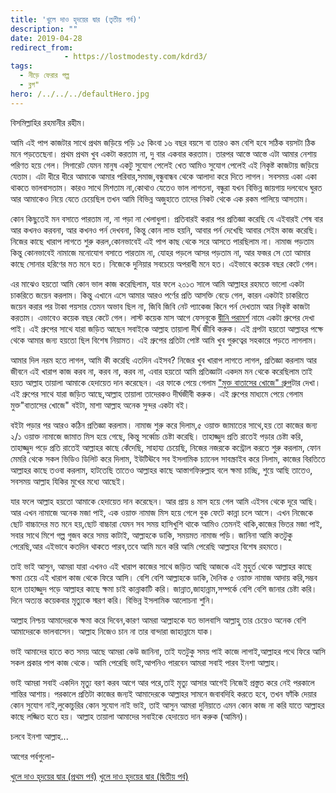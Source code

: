 ```yaml
---
title: 'খুলে দাও হৃদয়ের দ্বার (তৃতীয় পর্ব)'
description: ""
date: 2019-04-28
redirect_from: 
            - https://lostmodesty.com/kdrd3/
tags: 
  - নীড়ে ফেরার গল্প
  - ব্লগ"
hero: /../../../defaultHero.jpg
---
```

বিসমিল্লাহির রহমানীর রহীম।

আমি এই পাপ কাজটার সাথে প্রথম জড়িয়ে পড়ি ১৫ কিংবা ১৬ বছর বয়সে বা তারও কম বেশি হবে সঠিক বয়সটা ঠিক মনে পড়তেছেনা। প্রথম প্রথম খুব একটা করতাম না, দু বার একবার করতাম। তারপর আস্তে আস্তে এটা আমার নেশায় পরিণত হয়ে গেল। সিগারেট যেমন মানুষ একটু সুযোগ পেলেই খেত আমিও সুযোগ পেলেই এই নিকৃষ্ট কাজটায় জড়িয়ে যেতাম। এটা ধীরে ধীরে আমাকে আমার পরিবার,সমাজ,বন্ধুবান্ধব থেকে আলাদা করে দিতে লাগল। সবসময় একা একা থাকতে ভালবাসতাম। কারও সাথে মিশতাম না,কোথাও যেতেও ভাল লাগতনা, বন্ধুরা যখন বিভিন্ন জায়গায় দলবেধে ঘুরত আর আমাকেও নিয়ে যেতে চেয়েছিল তখন আমি বিভিন্ন অজুহাতে তাদের নিকট থেকে এক রকম পালিয়ে আসতাম।

কোন কিছুতেই মন বসাতে পারতাম না, না পড়া না খেলাধুলা। প্রতিবারই করার পর প্রতিজ্ঞা করেছি যে এইবারই শেষ বার আর কখনও করবনা, আর কখনও পর্ন দেখবনা, কিন্তু কোন লাভ হয়নি, আবার পর্ন দেখেছি আবার সেইম কাজ করেছি। নিজের কাছে খারাপ লাগতে শুরু করল,কোনভাবেই এই পাপ কাছ থেকে সরে আসতে পারছিলাম না। নামাজ পড়তাম কিন্তু কোনভাবেই নামাজে মনোযোগ বসাতে পারতাম না, যোহর পড়লে আসর পড়তাম না, আর ফজর সে তো আমার কাছে সোনার হরিণের মত মনে হত। নিজেকে দুনিয়ার সবচেয়ে অপরাধী মনে হত। এইভাবে কয়েক বছর কেটে গেল।

এর মাঝেও হয়তো আমি কোন ভাল কাজ করেছিলাম, যার ফলে ২০১৩ সালে আমি আল্লাহর রহমতে ভালো একটা চাকরিতে জয়েন করলাম। কিন্তু এখানে এসে আমার আরও পর্ণের প্রতি আসক্তি বেড়ে গেল, কারন একটাই চাকরিতে জয়েন করার পর টাকা পয়সার তেমন অভাব ছিল না, জিবি জিবি নেট প্যাকেজ কিনে পর্ন দেখতাম আর নিকৃষ্ট কাজটা করতাম। এভাবেও কয়েক বছর কেটে গেল। লাস্ট কয়েক মাস আগে ফেসবুকে [দ্বীনি পরামর্শ](http://fb.com/groups/naseehah/) নামে একটা গ্রুপের দেখা পাই। এই গ্রুপের সাথে যারা জড়িত আছেন সবাইকে আল্লাহ তায়ালা দীর্ঘ জীবি করুক। এই গ্রপটা হয়তো আল্লাহর পক্ষে থেকে আমার জন্য হয়তো ছিল বিশেষ নিয়ামত। এই গ্রুপের প্রতিটা পোষ্ট আমি খুব গুরুত্বের সহকারে পড়তে লাগলাম।

আমার দিল নরম হতে লাগল, আমি কী করেছি এতদিন এইসব? নিজের খুব খারাপ লাগতে লাগল, প্রতিজ্ঞা করলাম আর জীবনে এই খারাপ কাজ করব না, করব না, করব না, এবার হয়তো আমি প্রতিজ্ঞাটা একদম মন থেকে করেছিলাম তাই হয়ত আল্লাহ তায়ালা আমাকে হেদায়েত দান করেছেন। এর ফাকে পেয়ে গেলাম ["মুক্ত বাতাসের খোজে" গ্রুপ](http://tinyurl.com/yc5h2y4o)টার দেখা। এই গ্রুপের সাথে যারা জড়িত আছে,আল্লাহ তায়ালা তাদেরকও দীর্ঘজীবী করুক। এই গ্রুপের মাধ্যমে পেয়ে গেলাম মুক্ত"বাতাসের খোজে" বইটা, মাশা আল্লাহ অনেক সুন্দর একটা বই।

বইটা পড়ার পর আরও কঠিন প্রতিজ্ঞা করলাম। নামাজ শুরু করে দিলাম,৫ ওয়াক্ত জামাতের সাথে,হয় তো কাজের জন্য ২/১ ওয়াক্ত নামাজে জামাত মিস হয়ে গেছে, কিন্তু সর্ব্বোচ চেষ্টা করেছি। তাহাজ্জুদ প্রতি রাতেই পড়ার চেষ্টা করি, তাহাজ্জুদ পড়ে প্রতি রাতেই আল্লাহর কাছে কেঁদেছি, সাহায্য চেয়েছি, নিজের নজরকে কন্ট্রোল করতে শুরু করলাম, ফোন মেমরি থেকে সকল ভিডিও ডিলিট করে দিলাম, ইউটিঊবে সব ইসলামিক চ্যানেল সাবস্ক্রাইব করে নিলাম, কাজের বিরতিতে আল্লাহর কাছে তওবা করলাম, হাটতেছি তাতেও আল্লাহর কাছে আস্তাগফিরুল্লাহ বলে ক্ষমা চাচ্ছি, শুয়ে আছি তাতেও, সবসময় আল্লাহ যিকির মুখের মধ্যে আছেই।

যার ফলে আল্লাহ হয়তো আমাকে হেদায়েত দান করেছেন। আর প্রায় ৪ মাস হয়ে গেল আমি এইসব থেকে দূরে আছি। আর এখন নামাজে অনেক মজা পাই, এক ওয়াক্ত নামাজ মিস হয়ে গেলে বুক ফেটে কান্না চলে আসে। এখন নিজেকে ছোট বাচ্চাদের মত মনে হয়,ছোট বাচ্চারা যেমন সব সময় হাসিখুশি থাকে আমিও তেমনই থাকি,কাজের ভিতর মজা পাই, সবার সাথে মিশে গল্প গুজব করে সময় কাটাই, আল্লাহকে ডাকি, সময়মত নামাজ পড়ি। জানিনা আমি কতটুকু পেরেছি,আর এইভাবে কতদিন থাকতে পারব,তবে আমি মনে করি আমি পেরেছি আল্লাহর বিশেষ রহমতে।

তাই ভাই আসুন, আমরা যারা এখনও এই খারাপ কাজের সাথে জড়িত আছি আজকে এই মুহুর্ত থেকে আল্লাহর কাছে ক্ষমা চেয়ে এই খারাপ কাজ থেকে ফিরে আসি। বেশি বেশি আল্লাহকে ডাকি, দৈনিক ৫ ওয়াক্ত নামাজ আদায় করি,সম্ভব হলে তাহাজ্জুদ পড়ে আল্লাহর কাছে ক্ষমা চাই কান্নাকাটি করি। জান্নাত,জাহান্নাম,সম্পর্কে বেশি বেশি জানার চেষ্টা করি। দিনে অত্যন্ত কয়েকবার মৃত্যুকে স্মরণ করি। বিভিন্ন ইসলামিক আলোচনা শুনি।

আল্লাহ নিশ্চয় আমাদেরকে ক্ষমা করে দিবেন,কারণ আমরা আল্লাহকে যত ভালবাসি আল্লাহু তার চেয়েও অনেক বেশি আমাদেরকে ভালবাসেন। আল্লাহ নিজেও চান না তার বান্দারা জাহান্নামে যাক।

ভাই আমাদের হাতে কত সময় আছে আমরা কেউ জানিনা, তাই যতটুকু সময় পাই কাজে লাগাই,আল্লাহর পথে ফিরে আসি সকল প্রকার পাপ কাজ থেকে। আমি পেরেছি ভাই,আপনিও পারবেন আমরা সবাই পারব ইনশা আল্লাহ।

ভাই আমরা সবাই একদিন মৃত্যু বরণ করব আগে আর পরে,তাই মৃত্যু আসার আগেই নিজেই প্রস্তুত করে নেই পরকালে শান্তির আশায়। পরকালে প্রতিটা কাজের জন্যই আমাদেরকে আল্লাহর সামনে জবাবদিহি করতে হবে, তখন ফাঁকি দেয়ার কোন সুযোগ নাই,লুকোচুরির কোন সুযোগ নাই ভাই, তাই আসুন আমরা দুনিয়াতে এমন কোন কাজ না করি যাতে আল্লাহর কাছে লজ্জিত হতে হয়। আল্লাহ তায়ালা আমাদের সবাইকে হেদায়েত দান করুক (আমিন)।

চলবে ইনশা আল্লাহ...

আগের পর্বগুলো-

[খুলে দাও হৃদয়ের দ্বার (প্রথম পর্ব)](https://tinyurl.com/y8sr4ofn) [খুলে দাও হৃদয়ের দ্বার (দ্বিতীয় পর্ব)](https://bit.ly/2SBLE8b)
